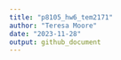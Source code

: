 ```yaml
---
title: "p8105_hw6_tem2171"
author: "Teresa Moore"
date: "2023-11-28"
output: github_document
---
```

